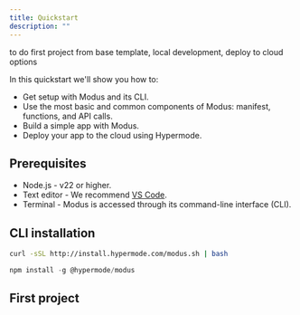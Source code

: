 ```yaml
---
title: Quickstart
description: ""
---
```


<Warning>to do first project from base template, local development, deploy to cloud options</Warning>

In this quickstart we'll show you how to:

- Get setup with Modus and its CLI.
- Use the most basic and common components of Modus: manifest, functions, and API calls.
- Build a simple app with Modus.
- Deploy your app to the cloud using Hypermode.

## Prerequisites

- Node.js - v22 or higher.
- Text editor - We recommend [VS Code](https://code.visualstudio.com/).
- Terminal - Modus is accessed through its command-line interface (CLI).

## CLI installation

<CodeGroup>

```bash cURL
curl -sSL http://install.hypermode.com/modus.sh | bash
```

```js npm
npm install -g @hypermode/modus
```

</CodeGroup>

## First project
